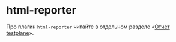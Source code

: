 # html-reporter

Про плагин `html-reporter` читайте в отдельном разделе «[Отчет testplane][html-reporter-setup]».

[html-reporter-setup]: ../html-reporter/html-reporter-setup
